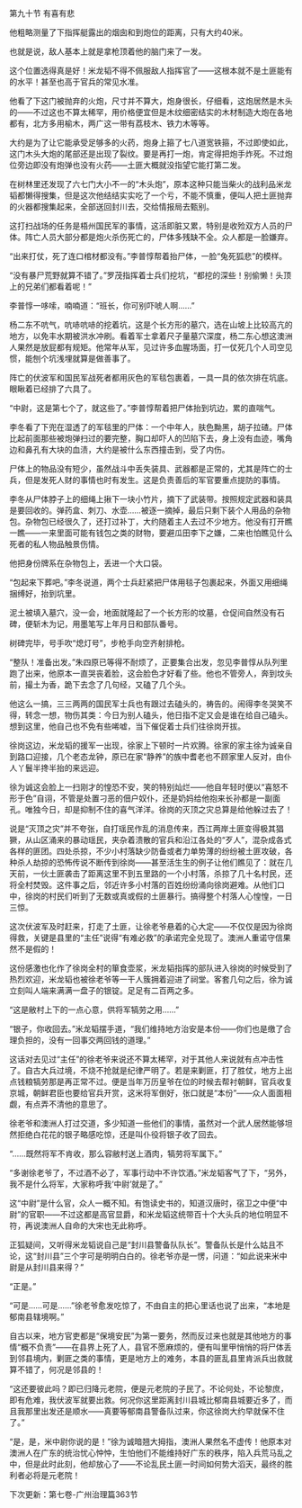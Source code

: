 

第九十节 有喜有悲

他粗略测量了下指挥艇露出的烟囱和到炮位的距离，只有大约40米。

也就是说，敌人基本上就是拿枪顶着他的脑门来了一发。

这个位置选得真是好！米龙韬不得不佩服敌人指挥官了――这根本就不是土匪能有的水平！甚至也高于官兵的常见水准。

他看了下这门被抛弃的火炮，尺寸并不算大，炮身很长，仔细看，这炮居然是木头的――不过这也不算太稀罕，用价格便宜但是木纹细密结实的木材制造大炮在各地都有，北方多用榆木，两广这一带有荔枝木、铁力木等等。

大约是为了让它能承受足够多的火药，炮身上箍了七八道宽铁箍，不过即使如此，这门木头大炮的尾部还是出现了裂纹。要是再打一炮，肯定得把炮手炸死。不过炮位旁边即没有炮弹也没有火药――土匪大概就没指望它能打第二发。

在树林里还发现了六七门大小不一的“木头炮”，原本这种只能当柴火的战利品米龙韬都懒得搜集，但是这次他结结实实吃了一个亏，不能不慎重，便叫人把土匪抛弃的火器都搜集起来，全部送回封川去，交给情报局去甄别。

这打扫战场的任务是梧州国民军的事情，这活即脏又累，特别是收殓双方人员的尸体。阵亡人员大部分都是炮火杀伤死亡的，尸体多残缺不全。众人都是一脸嫌弃。

“出来打仗，死了连口棺材都没有。”李普惇帮着抬尸体，一脸“兔死狐悲”的模样。

“没有暴尸荒野就算不错了。”罗茂指挥着士兵们挖坑，“都挖的深些！别偷懒！头顶上的兄弟们都看着呢！”

李普惇一哆嗦，喃喃道：“班长，你可别吓唬人啊……”

杨二东不吭气，吭哧吭哧的挖着坑，这是个长方形的墓穴，选在山坡上比较高亢的地方，以免丰水期被洪水冲刷。看着军士拿着尺子量墓穴深度，杨二东心想这澳洲人果然是放屁都有规矩。他常年从军，见过许多血腥场面，打一仗死几个人司空见惯，能刨个坑浅埋就算是做善事了。

阵亡的伏波军和国民军战死者都用灰色的军毯包裹着，一具一具的依次排在坑底。眼瞅着已经排了六具了。

“中尉，这是第七个了，就这些了。”李普惇帮着把尸体抬到坑边，累的直喘气。

李冬看了下兜在湿透了的军毯里的尸体：一个中年人，肤色黝黑，胡子拉碴。尸体比起前面那些被炮弹扫过的要完整，胸口却吓人的凹陷下去，身上没有血迹，嘴角边和鼻孔有大块的血渍，大约是被什么东西撞击到，受了内伤。

尸体上的物品没有短少，虽然战斗中丢失装具、武器都是正常的，尤其是阵亡的士兵，但是发死人财的事情也时有发生。这是负责善后的军官要重点提防的事情。

李冬从尸体脖子上的细绳上揪下一块小竹片，摘下了武装带。按照规定武器和装具是要回收的。弹药盒、刺刀、水壶……被逐一摘掉，最后只剩下装个人用品的杂物包。杂物包已经很久了，还打过补丁，大约随着主人去过不少地方。他没有打开瞧一瞧――一来里面可能有钱包之类的财物，要避瓜田李下之嫌，二来也怕瞧见什么死者的私人物品触景伤情。

他把身份牌系在杂物包上，丢进一个大口袋。

“包起来下葬吧。”李冬说道，两个士兵赶紧把尸体用毯子包裹起来，外面又用细绳捆缚好，抬到坑里。

泥土被填入墓穴，没一会，地面就隆起了一个长方形的坟墓，仓促间自然没有石碑，便斩木为记，用墨笔写上年月日和部队番号。

树碑完毕，号手吹“熄灯号”，步枪手向空齐射排枪。

“整队！准备出发。”朱四原已等得不耐烦了，正要集合出发，忽见李普惇从队列里跑了出来，他原本一直哭丧着脸，这会脸色才好看了些。他也不管旁人，奔到坟头前，撮土为香，跪下去念了几句经，又磕了几个头。

他这么一搞，三三两两的国民军士兵也有跟过去磕头的，祷告的。闹得李冬哭笑不得，转念一想，物伤其类：今日为别人磕头，他日指不定又会是谁在给自己磕头。想到这里，他自己也不免有些唏嘘，当下催促着士兵们往徐岗开拔。

徐岗这边，米龙韬的援军一出现，徐家上下顿时一片欢腾。徐家的家主徐为诚亲自到路口迎接，几个老态龙钟，原已在家“静养”的族中耆老也不顾家里人反对，由仆人丫鬟半搀半抬的来远迎。

徐为诚这会脸上一扫刚才的惶恐不安，笑的特别灿烂――他自年轻时便以“喜怒不形于色”自诩，不管是处置刁恶的佃户奴仆，还是奶妈给他抱来长孙都是一副面孔。唯独今日，却是抑制不住的喜气洋洋。徐岗的灭顶之灾总算是给他躲过去了！

说是“灭顶之灾”并不夸张，自打瑶民作乱的消息传来，西江两岸土匪变得极其猖獗，从山区涌来的暴动瑶民，夹杂着溃散的官兵和沿江各处的“歹人”，混杂成各式各样的匪团。四处杀掠，不少小村落缺少防备或者力单势薄的纷纷被土匪攻破，各种杀人劫掠的恐怖传说不断传到徐岗――甚至活生生的例子让他们瞧见了：就在几天前，一伙土匪袭击了距离这里不到五里路的一个小村落，杀掠了几十名村民，还将全村焚毁。这件事之后，邻近许多小村落的百姓纷纷涌向徐岗避难。从他们口中，徐岗的村民们听到了无数或真或假的土匪暴行。搞得整个村落人心惶惶，一日三惊。

这次伏波军及时赶来，打走了土匪，让徐老爷悬着的心大定――不仅仅是因为徐岗得救，关键是县里的“主任”说得“有难必救”的承诺完全兑现了。澳洲人重诺守信果然不是假的！

这份感激也化作了徐岗全村的箪食壶浆，米龙韬指挥的部队进入徐岗的时候受到了热烈欢迎，米龙韬也被徐老爷等一干人簇拥着迎进了祠堂。客套几句之后，徐为诚立刻叫人端来满满一盘子的银锭。足足有二百两之多。

“这是敝村上下的一点心意，供将军犒劳之用……”

“银子，你收回去。”米龙韬摆手道，“我们维持地方治安是本份――你们也是缴了合理负担的，没有一回事交两回钱的道理。”

这话对去见过“主任”的徐老爷来说还不算太稀罕，对于其他人来说就有点冲击性了。自古大兵过境，不烧不抢就是纪律严明了。若是来剿匪，打了胜仗，地方上出点钱粮犒劳那是再正常不过。便是当年万历皇爷在位的时候去帮衬朝鲜，官兵收复京城，朝鲜君臣也要给官兵开赏，这米将军倒好，张口就是“本份”――众人面面相觑，有点弄不清他的意思了。

徐老爷和澳洲人打过交道，多少知道一些他们的事情，虽然对一个武人居然能够坦然拒绝白花花的银子略感吃惊，还是叫仆役将银子收了回去。

“……既然将军不肯收，那么容敝村送上酒肉，犒劳将军属下。”

“多谢徐老爷了，不过酒不必了，军事行动中不许饮酒。”米龙韬客气了下，“另外，我不是什么将军，大家称呼我‘中尉’就是了。”

这“中尉”是什么官，众人一概不知。有饱读史书的，知道汉唐时，宿卫之中便“中尉”的官职――不过这都是高官显爵，和米龙韬这统带百十个大头兵的地位明显不符，再说澳洲人自命的大宋也无此称呼。

正狐疑间，又听得米龙韬说自己是“封川县警备队队长”。警备队长是什么姑且不论，这“封川县”三个字可是明明白白的。徐老爷亦是一愣，问道：“如此说来米中尉是从封川县来得？”

“正是。”

“可是……可是……”徐老爷愈发吃惊了，不由自主的把心里话也说了出来，“本地是郁南县辖境啊。”

自古以来，地方官吏都是“保境安民”为第一要务，然而反过来也就是其他地方的事情“概不负责”――在县界上死了人，县官不愿麻烦的，便有叫里甲悄悄的将尸体丢到邻县境内，剿匪之类的事情，更是地方上的难务，本县的匪乱县里肯派兵出救就算不错了，何况是邻县的！

“这还要彼此吗？即已归降元老院，便是元老院的子民了。不论何处，不论黎庶，即有危难，我伏波军就要出救。何况你这里距离封川县城比郁南县城要近多了，而且我那里出发还是顺水――真要等郁南县警备队过来，你这徐岗大约早就保不住了。”

“是，是，米中尉你说的是！”徐为诚暗翘大拇指，澳洲人果然名不虚传！他原本对澳洲人在广东的统治忧心忡忡，生怕他们不能维持好广东的秩序，陷入兵荒马乱之中，但是此时此刻，他却放心了――不论乱民土匪一时间如何势大滔天，最终的胜利者必将是元老院！

下次更新：第七卷-广州治理篇363节

